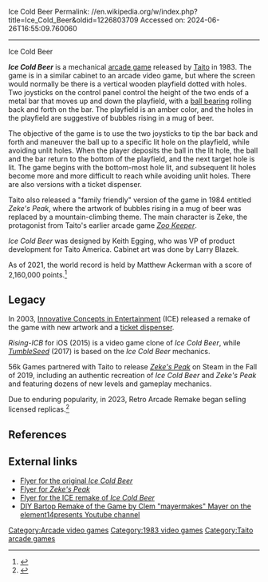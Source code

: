 Ice Cold Beer
Permalink: //en.wikipedia.org/w/index.php?title=Ice_Cold_Beer&oldid=1226803709
Accessed on: 2024-06-26T16:55:09.760060



------
Ice Cold Beer
{{Short description|Mechanical arcade game}}
{{more footnotes|date=September 2013}}
{{Infobox video game
| title = Ice Cold Beer
| image = Ice Cold Beer Taito arcade game from 1983.jpg
| caption = ''Ice Cold Beer'' Taito arcade game from 1983
| developer = [[Taito]]
| publisher = 
| designer = Keith Egging
| programmer = 
| composer = 
| artist = Larry Blazek
| platforms = 
| released = 1983
| genre = 
| modes = [[Single-player video game|Single-player]], [[multiplayer]] (alternating turns)
| series = 
}}

'''''Ice Cold Beer''''' is a mechanical [[arcade game]] released by [[Taito]] in 1983. The game is in a similar cabinet to an arcade video game, but where the screen would normally be there is a vertical wooden playfield dotted with holes. Two joysticks on the control panel control the height of the two ends of a metal bar that moves up and down the playfield, with a [[ball bearing]] rolling back and forth on the bar. The playfield is an amber color, and the holes in the playfield are suggestive of bubbles rising in a mug of beer.

The objective of the game is to use the two joysticks to tip the bar back and forth and maneuver the ball up to a specific lit hole on the playfield, while avoiding unlit holes. When the player deposits the ball in the lit hole, the ball and the bar return to the bottom of the playfield, and the next target hole is lit. The game begins with the bottom-most hole lit, and subsequent lit holes become more and more difficult to reach while avoiding unlit holes. There are also versions with a ticket dispenser.

Taito also released a "family friendly" version of the game in 1984 entitled ''Zeke's Peak'', where the artwork of bubbles rising in a mug of beer was replaced by a mountain-climbing theme. The main character is Zeke, the protagonist from Taito's earlier arcade game ''[[Zoo Keeper (1982 video game)|Zoo Keeper]]''.

''Ice Cold Beer'' was designed by Keith Egging, who was VP of product development for Taito America. Cabinet art was done by Larry Blazek.

As of 2021, the world record is held by Matthew Ackerman with a score of 2,160,000 points.<ref>{{Cite web|title=Ice Cold Beer|url=https://www.twingalaxies.com/game/ice-cold-beer/novelty|access-date=18 February 2021|website=[[Twin Galaxies]]}}</ref>

==Legacy==
In 2003, [[Innovative Concepts in Entertainment]] (ICE) released a remake of the game with new artwork and a [[redemption game|ticket dispenser]].

''Rising-ICB'' for iOS (2015) is a video game clone of ''Ice Cold Beer'', while ''[[TumbleSeed]]'' (2017) is based on the ''Ice Cold Beer'' mechanics.

56k Games partnered with Taito to release [https://store.steampowered.com/app/1093800/Zekes_Peak/ ''Zeke's Peak''] on Steam in the Fall of 2019, including an authentic recreation of ''Ice Cold Beer'' and ''Zeke's Peak'' and featuring dozens of new levels and gameplay mechanics.

Due to enduring popularity, in 2023, Retro Arcade Remake began selling licensed replicas.<ref>{{cite web |url=https://www.flipnoutpinball.com/product-page/ice-cold-beer-remake-arcade-machine |title=Ice Cold Beer Remake Arcade Machine |author=<!--Not stated--> |date=2023 |website=flipnoutpinball.com |access-date=2023-11-30}}</ref>

==References==
{{Reflist}}

==External links==
* [http://flyers.arcade-museum.com/?page=thumbs&db=arcadedb&id=133 Flyer for the original ''Ice Cold Beer'']
* [http://flyers.arcade-museum.com/?page=flyer&db=arcadedb&id=1084&image=1 Flyer for ''Zeke's Peak'']
* [http://flyers.arcade-museum.com/?page=thumbs&db=arcadedb&id=1343 Flyer for the ICE remake of ''Ice Cold Beer'']
* [https://www.element14.com/community/docs/DOC-94766/l/episode-439-mechanical-arcade-game-with-barebones-arduino DIY Bartop Remake of the Game by Clem "mayermakes" Mayer on the element14presents Youtube channel]

[[Category:Arcade video games]]
[[Category:1983 video games]]
[[Category:Taito arcade games]]
